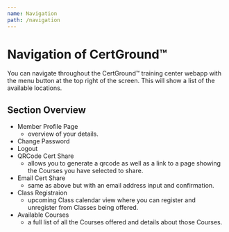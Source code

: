```yaml
---
name: Navigation
path: /navigation
---
```


# Navigation of CertGround&trade;

You can navigate throughout the CertGround™ training center webapp with the menu button at the top right of the screen. This will show a list of the available locations.

## Section Overview

- Member Profile Page
  - overview of your details.
- Change Password
- Logout
- QRCode Cert Share
  - allows you to generate a qrcode as well as a link to a page showing the Courses you have selected to share.
- Email Cert Share
  - same as above but with an email address input and confirmation.
- Class Registraion
  - upcoming Class calendar view where you can register and unregister from Classes being offered.
- Available Courses
  - a full list of all the Courses offered and details about those Courses.
